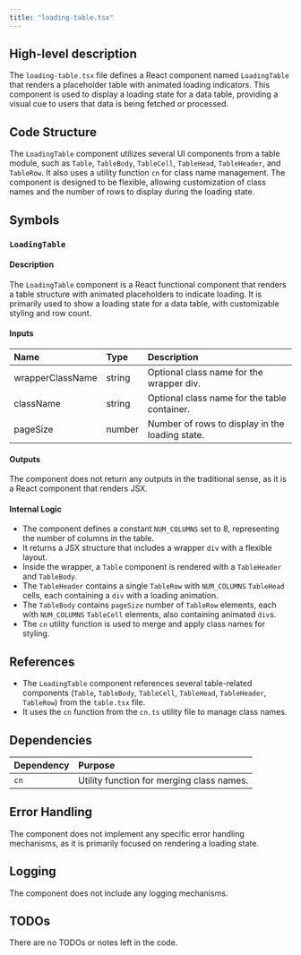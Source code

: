 ```yaml
---
title: "loading-table.tsx"
---
```


## High-level description

The `loading-table.tsx` file defines a React component named `LoadingTable` that renders a placeholder table with animated loading indicators. This component is used to display a loading state for a data table, providing a visual cue to users that data is being fetched or processed.

## Code Structure

The `LoadingTable` component utilizes several UI components from a table module, such as `Table`, `TableBody`, `TableCell`, `TableHead`, `TableHeader`, and `TableRow`. It also uses a utility function `cn` for class name management. The component is designed to be flexible, allowing customization of class names and the number of rows to display during the loading state.

## Symbols

### `LoadingTable`
#### Description
The `LoadingTable` component is a React functional component that renders a table structure with animated placeholders to indicate loading. It is primarily used to show a loading state for a data table, with customizable styling and row count.

#### Inputs
| Name              | Type   | Description                                      |
|:------------------|:-------|:-------------------------------------------------|
| wrapperClassName  | string | Optional class name for the wrapper div.         |
| className         | string | Optional class name for the table container.     |
| pageSize          | number | Number of rows to display in the loading state.  |

#### Outputs
The component does not return any outputs in the traditional sense, as it is a React component that renders JSX.

#### Internal Logic
- The component defines a constant `NUM_COLUMNS` set to 8, representing the number of columns in the table.
- It returns a JSX structure that includes a wrapper `div` with a flexible layout.
- Inside the wrapper, a `Table` component is rendered with a `TableHeader` and `TableBody`.
- The `TableHeader` contains a single `TableRow` with `NUM_COLUMNS` `TableHead` cells, each containing a `div` with a loading animation.
- The `TableBody` contains `pageSize` number of `TableRow` elements, each with `NUM_COLUMNS` `TableCell` elements, also containing animated `div`s.
- The `cn` utility function is used to merge and apply class names for styling.

## References

- The `LoadingTable` component references several table-related components (`Table`, `TableBody`, `TableCell`, `TableHead`, `TableHeader`, `TableRow`) from the `table.tsx` file.
- It uses the `cn` function from the `cn.ts` utility file to manage class names.

## Dependencies

| Dependency | Purpose                                      |
|:-----------|:---------------------------------------------|
| `cn`       | Utility function for merging class names.    |

## Error Handling

The component does not implement any specific error handling mechanisms, as it is primarily focused on rendering a loading state.

## Logging

The component does not include any logging mechanisms.

## TODOs

There are no TODOs or notes left in the code.